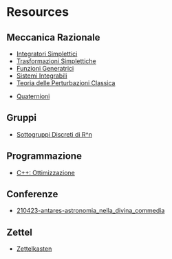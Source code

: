 = Resources =
== Meccanica Razionale ==
* [[integratori-simplettici|Integratori Simplettici]]
* [[trasformazioni-simplettiche|Trasformazioni Simplettiche]]
* [[funzioni-generatrici|Funzioni Generatrici]]
* [[sistemi-integrabili|Sistemi Integrabili]]
* [[teoria-perturbazioni-classica|Teoria delle Perturbazioni Classica]]

* [[quaternioni|Quaternioni]]

== Gruppi ==
* [[sottogruppi-discreti-Rn|Sottogruppi Discreti di R^n]]

== Programmazione ==
* [[cpp-optimization|C++: Ottimizzazione]]

== Conferenze ==
* [[210423-antares-astronomia_nella_divina_commedia]]

== Zettel ==
* [[Zettelkasten/aaaaaaa-.md|Zettelkasten]]
